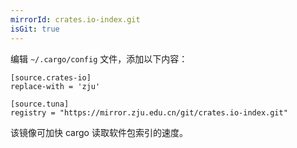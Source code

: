 ```yaml
---
mirrorId: crates.io-index.git
isGit: true
---
```


编辑 `~/.cargo/config` 文件，添加以下内容：

```
[source.crates-io]
replace-with = 'zju'

[source.tuna]
registry = "https://mirror.zju.edu.cn/git/crates.io-index.git"
```

该镜像可加快 cargo 读取软件包索引的速度。
